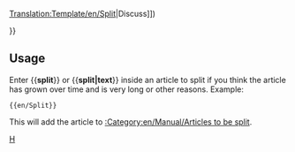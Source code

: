 <noinclude>[[Translation:Template/en/Split]]</noinclude>{{en/Ambox| type  = move
| image = en/Manual/Split.png
| text  = <strong>Split</strong><br>It has been suggested that this page be split into multiple pages. ([[{{{discuss|{{TALKPAGENAME}}}}}|Discuss]])<p>{{{1|}}}</p>
}}<includeonly>{{{2|[[Category:en/Manual/Articles to be split]]}}}</includeonly><noinclude>

==Usage==
Enter <nowiki>{{</nowiki>'''split'''<nowiki>}}</nowiki> or <nowiki>{{</nowiki>'''split|text'''<nowiki>}}</nowiki> inside an article to split if you think the article has grown over time and is very long or other reasons. Example: 
<pre>{{en/Split}}</pre>
This will add the article to [[:Category:en/Manual/Articles to be split]].

[[Category:en/Manual/Base Set/Message boxes|H]]</noinclude>